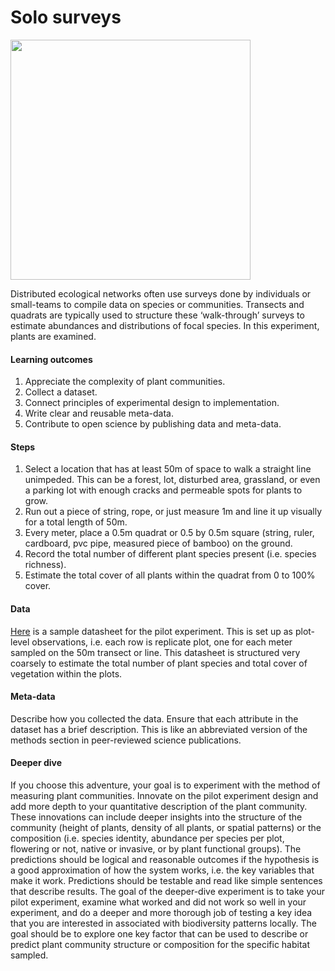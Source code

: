 # Solo surveys {#survey}
![](./plant.jpg){width=4in}  

Distributed ecological networks often use surveys done by individuals or small-teams to compile data on species or communities. Transects and quadrats are typically used to structure these 'walk-through' surveys to estimate abundances and distributions of focal species. In this experiment, plants are examined.  

#### Learning outcomes {-}  
1. Appreciate the complexity of plant communities.  
2. Collect a dataset.  
3. Connect principles of experimental design to implementation.  
4. Write clear and reusable meta-data.  
5. Contribute to open science by publishing data and meta-data.  

#### Steps {-}  
1. Select a location that has at least 50m of space to walk a straight line unimpeded.  This can be a forest, lot, disturbed area, grassland, or even a parking lot with enough cracks and permeable spots for plants to grow.        
2. Run out a piece of string, rope, or just measure 1m and line it up visually for a total length of 50m.  
3. Every meter, place a 0.5m quadrat or 0.5 by 0.5m square (string, ruler, cardboard, pvc pipe, measured piece of bamboo) on the ground.  
4. Record the total number of different plant species present (i.e. species richness).  
5. Estimate the total cover of all plants within the quadrat from 0 to 100% cover.  

#### Data {-}  
[Here](https://figshare.com/articles/dataset/BIOL3250_survey_datasheet/12792482) is a sample datasheet for the pilot experiment. This is set up as plot-level observations, i.e. each row is replicate plot, one for each meter sampled on the 50m transect or line. This datasheet is structured very coarsely to estimate the total number of plant species and total cover of vegetation within the plots.    

#### Meta-data {-}  
Describe how you collected the data. Ensure that each attribute in the dataset has a brief description. This is like an abbreviated version of the methods section in peer-reviewed science publications.  

#### Deeper dive {-}
If you choose this adventure, your goal is to experiment with the method of measuring plant communities. Innovate on the pilot experiment design and add more depth to your quantitative description of the plant community. These innovations can include deeper insights into the structure of the community (height of plants, density of all plants, or spatial patterns) or the composition (i.e. species identity, abundance per species per plot, flowering or not, native or invasive, or by plant functional groups). The predictions should be logical and reasonable outcomes if the hypothesis is a good approximation of how the system works, i.e. the key variables that make it work. Predictions should be testable and read like simple sentences that describe results.  The goal of the deeper-dive experiment is to take your pilot experiment, examine what worked and did not work so well in your experiment, and do a deeper and more thorough job of testing a key idea that you are interested in associated with biodiversity patterns locally. The goal should be to explore one key factor that can be used to describe or predict plant community structure or composition for the specific habitat sampled.   
